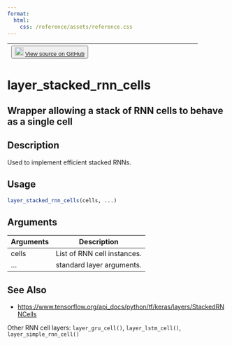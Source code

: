 ```yaml
---
format:
  html:
    css: /reference/assets/reference.css
---
```


| <button class="button"> ![](/reference/assets/GitHub-Mark-32px.png){width="20"} [View source on GitHub](https://github.com/rstudio/keras//blob/main/R/layers-recurrent-cells.R#L323) </button> |
|:------------------------------:|:--------------------------------------:|

# layer_stacked_rnn_cells

## Wrapper allowing a stack of RNN cells to behave as a single cell

## Description
Used to implement efficient stacked RNNs. 


## Usage
```r
layer_stacked_rnn_cells(cells, ...) 
```

## Arguments
|Arguments|Description|
|---|---|
| cells | List of RNN cell instances. |
| ... | standard layer arguments. |






## See Also

- [https://www.tensorflow.org/api_docs/python/tf/keras/layers/StackedRNNCells](https://www.tensorflow.org/api_docs/python/tf/keras/layers/StackedRNNCells)

Other RNN cell layers:  `layer_gru_cell()`, `layer_lstm_cell()`, `layer_simple_rnn_cell()`


